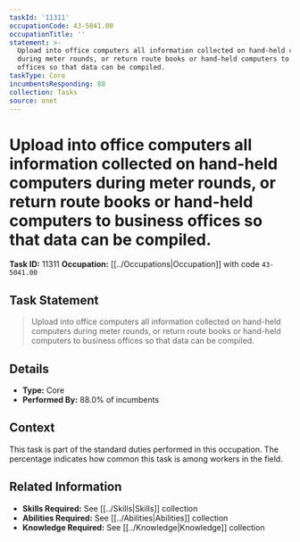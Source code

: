 ```yaml
---
taskId: '11311'
occupationCode: 43-5041.00
occupationTitle: ''
statement: >-
  Upload into office computers all information collected on hand-held computers
  during meter rounds, or return route books or hand-held computers to business
  offices so that data can be compiled.
taskType: Core
incumbentsResponding: 88
collection: Tasks
source: onet
---
```

# Upload into office computers all information collected on hand-held computers during meter rounds, or return route books or hand-held computers to business offices so that data can be compiled.

**Task ID:** 11311
**Occupation:** [[../Occupations|Occupation]] with code `43-5041.00`

## Task Statement

> Upload into office computers all information collected on hand-held computers during meter rounds, or return route books or hand-held computers to business offices so that data can be compiled.

## Details

- **Type:** Core
- **Performed By:** 88.0% of incumbents

## Context

This task is part of the standard duties performed in this occupation. The percentage indicates how common this task is among workers in the field.

## Related Information

- **Skills Required:** See [[../Skills|Skills]] collection
- **Abilities Required:** See [[../Abilities|Abilities]] collection
- **Knowledge Required:** See [[../Knowledge|Knowledge]] collection
